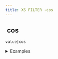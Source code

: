 ```yaml
---
title: XS FILTER -cos
---
```


## <img src="../assets/docuBadge (11).png" alt="" data-size="line"> cos <a href="#xscos" id="xscos"></a>

`value|cos`

<details>

<summary>Examples</summary>

```javascript
0|cos         // Returns 1
3.14159|cos   // Returns -1
```

</details>
